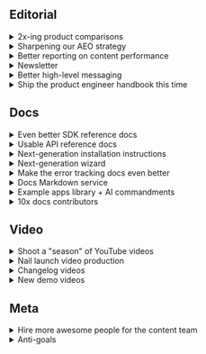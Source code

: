 ## Editorial

<details>
  <summary>2x-ing product comparisons</summary>

**Owner:** Natalia Amorim

**Motivation:** We want to make product comparisons consistent, up to date, and aligned with our positioning as a developer tool, so they become a reliable entry point for SEO and LLM visibility.

**What we'll ship:**

* Audit and refresh most popular comparisons to ensure accuracy, consistency, developer-first positioning, LLM readability, etc. Experiment with AI-assisted content (Airops) to improve and speed up this workflow.
* Ship missing error tracking comparisons against key competitors

**We'll know we're successful when:**

* Every major competitor has a dedicated, up-to-date comparison article.  
* Comparisons consistently reflect our positioning as a dev tool  
* LLM outputs reflect accurate, up-to-date info in comparison queries.  
* We see steady growth in visibility from both traditional search and LLM outputs.

</details>

<details>
  <summary>Sharpening our AEO strategy</summary>

**Owner:** Natalia Amorim

**Motivation:** We want to ensure PostHog is represented accurately and prominently in LLM outputs by tracking prompts, monitoring citations, and running experiments to see how optimized and new content can influence the answers these models generate.

**What we'll ship**

* Roll out an AEO tracking tool to monitor prompts and citations at both a general and per-product level.  
* Run a Q4 “blitz” on error tracking as treatment vs control to measure AEO impact before scaling.  
  * Create and/or optimize content specifically for LLMs   
  * Pilot YouTube as an AEO lever via prescriptive creator briefs

**We'll know we're successful when**

* We have end-to-end visibility on how PostHog shows up in LLMs across products  
* Key competitor and product prompts consistently surface PostHog in accurate, positive ways and echo our developer tool positioning  
* We can measure the impact of AEO efforts and expand proven tactics across product lines.

</details>

<details>
  <summary>Better reporting on content performance</summary>

**Owner:** Natalia Amorim

**Motivation:** Right now, performance data is scattered and often looked at in isolation. We want to introduce a structured monthly content performance review to give the team clearer visibility across products, spot trends, and use those insights to guide planning, prioritization, and decision-making.

**What we'll ship**

* A recurring monthly content review  
* Dashboards and supporting materials

**We'll know we're successful when**

* The team has clear visibility into how content is performing at both an overall and per-product level.  
* Everyone can access and understand key metrics without needing to dig.  
* Insights from reviews consistently shape our content planning and prioritization.

</details>

<details>
  <summary>Newsletter</summary>

**Owner:** Ian Vanagas

**Motivation:** We've scaled back our paid acquisition with the newsletter, so we're going to migrate to Beehiiv. We'll grow more through better integration and analytics. This will also help us tie the newsletter closer to the "marketing funnel".

**What we'll ship:**

- A great newsletter every two weeks  
- Audit of subscriber list to remove inactive subs  
- Migrate to Beehiiv and set up better onboarding flow, analytics, referrals, better integrated in posthog.com and other nice features

**We'll know we're successful when:**

- Newsletter is growing faster than when we left Substack  
- Newsletters getting more views each time

</details>

<details>
  <summary>Better high-level messaging</summary>

**Owner:** Ian Vanagas

**Motivation:** We’ve had a lot of changes in terms of positioning of the company lately and that has left a scattering of messaging across our site, content, and how we talk about ourselves. 

**What we'll ship:**

- A marketing handbook page with key messaging, such as  
  - What is PostHog?  
  - What are the benefits of using PostHog?  
  - Why use PostHog over other options?  
- Update pages that talk about these things to be consistent  
- A statement we can use everywhere

**We'll know we're successful when:**

- Our own team and content is using this messaging more  
- We hear that messaging back from users  
- People on social media use this messaging, instead of "product analytics"

</details>

<details>
  <summary>Ship the product engineer handbook this time</summary>

**Owner:** Andy

**Motivation:** Same reasons as before

**What we'll ship:** 

* Intro chapters of the handbook using a similar structure to the company handbook.

**We'll know we're successful when**

* We've shipped the first version of the guide  
* Positive initial reaction from our users and readers  
* Ranking for product engineer keywords in search  
* Incoming users convert to reading other parts of guide  
* Converting handbook readers to subscribers of the newsletter

</details>

## Docs

<details>
  <summary>Even better SDK reference docs</summary>

**Owner:** Vincent Ge

**Motivation:** We’ve got all the infrastructure to keep shipping SDK references. Now we want them to be versioned, updated automatically on push to master, and hosted in each SDK’s repo.

**What we'll ship**

* References for Flutter, Android, iOS, GoLang. (still by popularity)  
* CI workflows + website code to automatically keep references up to date.  
* Selectors to view references by version. This is important for teams that choose to remain on older SDK versions.

**We'll know we're successful when**

* THE definitive source of truth for human and LLM readers for popular SDKs.  
* Versioned references published when new SDK versions are released, without any human in-the-loop.

</details>

<details>
  <summary>Usable API reference docs</summary>

**Owner:** Vincent Ge

**Motivation:** LLM based tools need these. Companies that want to deeply integrate with PostHog as a developer tool will need these. Doesn't need to be pretty, but information must be accurate.

**What we'll ship:** 

* Investigate how we generate SDK specs right now  
* Examine past feedback about APIs  
* Ship code and copy updates to correct *only* the parts that are wrong  
* Make the website API references page slightly prettier

**We'll know we're successful when**

* A developer or LLM can use the API docs without being mislead.

</details>

<details>
  <summary>Next-generation installation instructions</summary>

**Owner:** Vincent Ge

**Motivation:** We now own onboarding, wizard, and docs. They have a few problems:

* They’re inconsistent. The information should be generally the exact same. You should be able to start in onboarding, move to docs, and then to wizard and see the same general instructions/approach. This builds trust and makes installation easier to follow.  
* They’re hard to maintain. We have 3 copies of the same information.  
* They lack clear checkpoints. No self-checking mechanisms that help readers/LLMs understand if they’re succeeding.

**What we'll ship**

* A standardized set of “instructions” for humans and machines. Similar to GitHub Spec-Kit, but less general. [See RFC](https://github.com/PostHog/meta/pull/362)  
* A way to define clear checkpoints for humans and LLMs to follow. Including APIs and MCP tools if necessary.  
* Website, monorepo, and wizard updates where applicable to consume this.

**We'll know we're successful when**

* A single source to update for instructions.  
* LLMs and humans aren’t lost when they implement PostHog in their apps.  
* Technical writing teams are jealous we built this first.

</details>

<details>
  <summary>Next-generation wizard</summary>

**Owner:** Danilo Campos

**Motivation**: The wizard’s architecture is a dead-end. It’s too hard to maintain, and it can’t support more ambitious integrations in its current form. The code, prompts and context to support integrations are tightly coupled, making maintenance expensive. Error correction is non-existent, so our success comes down to luck. While that luck is overall good, with 80% or more wizard runs happy and healthy, there’s still thousands of people who end up with a bad outcome.

**What we'll ship**

* A wrapped Claude Code SDK CLI tool that uses our MCP for prompting and context provisioning, able to error correct its output in realtime.  
* Fully-runnable example project code per framework

**We'll know we're successful when**:

* Users can’t believe how deep yet CORRECT our auto-integration is  
* Feedback about poor integration experiences decreases dramatically  
* We can easily support additional product integrations by adding high-level prompts and docs resources

</details>

<details>
  <summary>Make the error tracking docs even better</summary>

**Owner:** Edwin Lim

**Motivation**: I know I know. I think it’s worth investing a bit more time into raising the product docs bar from "very good" to "holy shit". I don’t think we’re far away now that we’ve built the *foundation* (Hari Seldon would be proud). We won’t get the chance to do this with other products, at least not for a long while. A lot of this work can be reused for other Q4 projects. 

**What we’ll ship:** 

* Flagship use-case guides, example app, more docs components, robust troubleshooting, cross-product tutorials, deep-dive blog post, etc.

**We'll know we're successful when**:

* Other product teams want their docs to look like error tracking docs  
* Users mention how good the error tracking docs are

</details>

<details>
  <summary>Docs Markdown service</summary>

**Owner:** Edwin Lim

**Motivation**: AI agents need high-quality, focused context on demand in order to do all their work. LLMS.txt is actually an amazing dev tool instead of a AEO tool. Let’s turn all our docs into a context service. 

**What we’ll ship:** 

* Utility scripts or workflows that creates a versioned directory of our docs for download  
* Multiple versions for different tokenized use cases (e.g., prose vs. just code snippets)

**We'll know we're successful when**:

* Agents like the Wizard or Claude Code perform better by using this context service

</details>

<details>
  <summary>Example apps library + AI commandments</summary>  

**Owner:** Edwin Lim, Danilo Campos

**Motivation**: We need example apps. Even before the AI agent craze, our platform is starved for runnable applications with PostHog integrations that developers can learn from. Now AI agents need example apps for context. 

**What we'll ship:** 

* Example apps in multiple frameworks that are annotated with code comments   
* Markdown file writeups that detail the application’s architecture, use cases,  and implementation for LLMs and humans to learn from  
* End-to-end tests that verify the code is running even when PostHog SDKs update  
* A maintained list of AI commandments: prompts with curated instructions for each example app that the agent can follow for best practices   
* A docs component that quotes code snippets from the example apps, replacing ad-hoc code examples in the docs

**We'll know we're successful when**:

* Agents are performing better when using these example apps as context  
* We're using the code   
* Users mention how good the error tracking docs are

</details>

<details>
<summary>10x docs contributors</summary> 

**Owner:** Edwin Lim

**Motivation**: Take two. At PostHog, everybody writes documentation. So let's equip everyone with the templates, tools, and criteria to 10x their output alongside ours.

**What we'll ship:** 

* An updated docs handbook with templates, tools, and style guide criteria for writing PostHog documentation  
* A set of LLM prompts to help quickly generate docs drafts

**We'll know we're successful when**:

* Teams actively use the templates and tools to write new docs
* Positive feedback from teams that resources make it easier for them to ship docs

</details>

## Video

<details>
  <summary>Shoot a "season" of YouTube videos</summary>

**Owner:** Alex & Andy

**Motivation:** We want to create PostHog superfans by shipping a bunch of fun, brand building YouTube formats as a season of videos over the course of a month of two, so we can test a bunch of different ideas at once. They'll be shot in a studio over the course of a few days for efficiency.

**What we'll ship:**

* The first ever episode of State of the Hog with James and Tim, which we'll repeat annually.  
* Multiple episodes of the Hackathon documentary \+ the final cut  
* Dictator or Tech Bro  
* More YouTubey content ideas with James and Tim TBD  
* Social clips and cuts for all assets

**We'll know we're successful when:** 

* We learn which of these formats work and which ones don't  
* We see growing engagement \+ channel subs with videos as we release more of them  
* Positive feedback from community and word of mouth about our cool videos

</details>

<details>
  <summary>Nail launch video production</summary>

**Owner:** Alex

**Motivation:** We need to be able to produce high-quality launch videos consistently within the launch window of major new products. We want to come up with a formula for how we do these.

**What we'll ship:**

* At least one launch video that will act as a template that we can iterate on for future product launch videos.

**We'll know we're successful when:** 

* We have a high-quality format that we can produce at short notice. 

</details>

<details>
  <summary>Changelog videos</summary>

**Owner:** Jordo

**Motivation:** Changelog is a core brand asset that we can use in lots of places. We want to push these out regularly while maintaining a high standard way above what most companies do.

**What we'll ship:**

* Changelog videos every two weeks  
* Distribution on all main social channels  
* Figure out email, website, in-app distribution for changelog vids

**We'll know we're successful when:** 

* We can ship every two weeks without disrupting other video projects  
* Consistent engagement on social channels (X, LinkedIn, Reddit, Instagram, YouTube)  
* Positive feedback from product teams and customers

</details>

<details>
  <summary>New demo videos</summary>

**Owner:** Ian and Jordo

**Motivation:** Our existing demo video is completely out of date, but our most popular video. We need a new one.

**What we'll ship:** 

* Introductory platform demo video that explains why you should use PostHog
* Product-specific “modules" we can use in docs, product pages, etc.  
* Intro video \+ modules combined into one video  
* An archived (video, script) that will make updating the demo video in the future easier.

**We'll know we're successful when:** 

* The combined videos we publish get more combined views than the existing demo video.  
* Sales feedback that the demo video is helpful

</details>

## Meta

<details>
  <summary>Hire more awesome people for the content team</summary>

**Owner:** Andy

**Motivation:** We want to do lots of things and we need more people to do them

**What we'll ship:** 

* 2x Docs and tutorial writers   
* 1x newsletter contributor / technical marketer
* A YouTuber  
* Coach talent partner so they can own screening

**We'll know we're successful when**

* Andy spends less time screening initial candidates  
* We've hired the people we need

</details>

<details>
  <summary>Anti-goals</summary>

* Digital PR (both on the community side with Reddit and GitHub, and on the PR outreach side for publications); it's something that could help us move the needle with LLMs, but not a priority in the short or medium term.  
* Multimedia product comparisons. Could be a strategic advantage, not something we have capacity to take on right now  
* Figuring out long term newsletter strategy  
* Writing all product docs for all product teams. It’s not practical or efficient, we do better if we help with planning, reviewing, and organizing new docs instead.
* Overhauling platform docs right now – this a long term goal that our current goals feed into.

</details>
